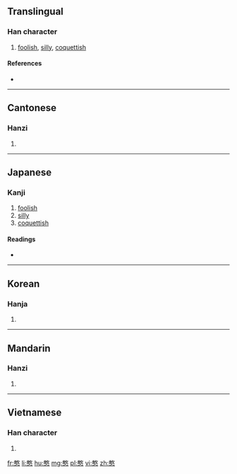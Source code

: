 ==Translingual==

===Han character===
{{Han char|rn=61|rad=心|as=12|sn=16|four=1833<sub>4</sub>|canj=一大心 (MKP), 弓大心 (NKP), X一大心 (XMKP), X弓大心 (XNKP)|ids=⿱[[敢]][[心]]}}

# [[foolish]], [[silly]], [[coquettish]]

====References====
* {{Han ref|kx=0403.240|dkj=11244|dj=0743.260|hdz=42343.140|uh=61A8|ud=25000|bh=E977|bd=59767}}

----

==Cantonese==

===Hanzi===
{{yue-hanzi|jyut=[[ham1]]|y=ham1}}

# {{defn|lang=yue|sort=心12}}

----

==Japanese==

===Kanji===
{{ja-kanji|grade=|rs=心12}}

# [[foolish]]
# [[silly]]
# [[coquettish]]

====Readings====
* {{ja-readings|on=[[かん]] (kan), [[がん]] (gan)|kun=[[おろか]] (oroka)}}

----

==Korean==

===Hanja===
{{ko-hanja|hangeul=감|eumhun=|rv=gam|mr=kam|y=kam}}

# {{defn|lang=ko|sort=心12}}

----

==Mandarin==

===Hanzi===
{{cmn-hanzi|pin=[[hān]] ([[han1]])|wg=han<sup>1</sup>}}

# {{defn|lang=cmn|sort=心12}}

----

==Vietnamese==

===Han character===
{{vi-readings|rs=心12| hanviet = hám}}

# {{defn|lang=vi|sort=心12}}

[[fr:憨]]
[[li:憨]]
[[hu:憨]]
[[mg:憨]]
[[pl:憨]]
[[vi:憨]]
[[zh:憨]]